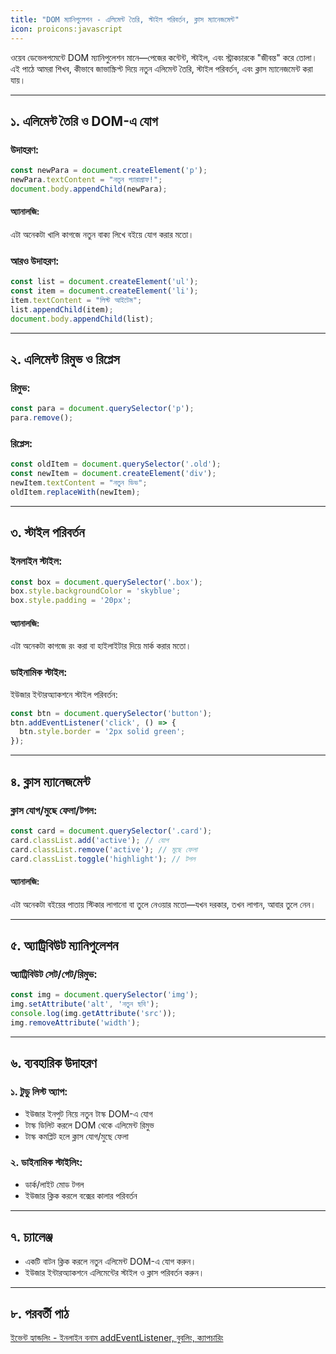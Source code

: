 ```yaml
---
title: "DOM ম্যানিপুলেশন - এলিমেন্ট তৈরি, স্টাইল পরিবর্তন, ক্লাস ম্যানেজমেন্ট"
icon: proicons:javascript
---
```


ওয়েব ডেভেলপমেন্টে DOM ম্যানিপুলেশন মানে—পেজের কন্টেন্ট, স্টাইল, এবং স্ট্রাকচারকে "জীবন্ত" করে তোলা। এই পাঠে আমরা শিখব, কীভাবে জাভাস্ক্রিপ্ট দিয়ে নতুন এলিমেন্ট তৈরি, স্টাইল পরিবর্তন, এবং ক্লাস ম্যানেজমেন্ট করা যায়।

---

## ১. এলিমেন্ট তৈরি ও DOM-এ যোগ

### উদাহরণ:
```js
const newPara = document.createElement('p');
newPara.textContent = "নতুন প্যারাগ্রাফ!";
document.body.appendChild(newPara);
```

#### অ্যানালজি:
এটা অনেকটা খালি কাগজে নতুন বাক্য লিখে বইয়ে যোগ করার মতো।

### আরও উদাহরণ:
```js
const list = document.createElement('ul');
const item = document.createElement('li');
item.textContent = "লিস্ট আইটেম";
list.appendChild(item);
document.body.appendChild(list);
```

---

## ২. এলিমেন্ট রিমুভ ও রিপ্লেস

### রিমুভ:
```js
const para = document.querySelector('p');
para.remove();
```

### রিপ্লেস:
```js
const oldItem = document.querySelector('.old');
const newItem = document.createElement('div');
newItem.textContent = "নতুন ডিভ";
oldItem.replaceWith(newItem);
```

---

## ৩. স্টাইল পরিবর্তন

### ইনলাইন স্টাইল:
```js
const box = document.querySelector('.box');
box.style.backgroundColor = 'skyblue';
box.style.padding = '20px';
```

#### অ্যানালজি:
এটা অনেকটা কাগজে রং করা বা হাইলাইটার দিয়ে মার্ক করার মতো।

### ডাইনামিক স্টাইল:
ইউজার ইন্টারঅ্যাকশনে স্টাইল পরিবর্তন:
```js
const btn = document.querySelector('button');
btn.addEventListener('click', () => {
  btn.style.border = '2px solid green';
});
```

---

## ৪. ক্লাস ম্যানেজমেন্ট

### ক্লাস যোগ/মুছে ফেলা/টগল:
```js
const card = document.querySelector('.card');
card.classList.add('active'); // যোগ
card.classList.remove('active'); // মুছে ফেলা
card.classList.toggle('highlight'); // টগল
```

#### অ্যানালজি:
এটা অনেকটা বইয়ের পাতায় স্টিকার লাগানো বা তুলে নেওয়ার মতো—যখন দরকার, তখন লাগান, আবার তুলে নেন।

---

## ৫. অ্যাট্রিবিউট ম্যানিপুলেশন

### অ্যাট্রিবিউট সেট/গেট/রিমুভ:
```js
const img = document.querySelector('img');
img.setAttribute('alt', 'নতুন ছবি');
console.log(img.getAttribute('src'));
img.removeAttribute('width');
```

---

## ৬. ব্যবহারিক উদাহরণ

### ১. টুডু লিস্ট অ্যাপ:
- ইউজার ইনপুট নিয়ে নতুন টাস্ক DOM-এ যোগ
- টাস্ক ডিলিট করলে DOM থেকে এলিমেন্ট রিমুভ
- টাস্ক কমপ্লিট হলে ক্লাস যোগ/মুছে ফেলা

### ২. ডাইনামিক স্টাইলিং:
- ডার্ক/লাইট মোড টগল
- ইউজার ক্লিক করলে বক্সের কালার পরিবর্তন

---

## ৭. চ্যালেঞ্জ

- একটি বাটন ক্লিক করলে নতুন এলিমেন্ট DOM-এ যোগ করুন।
- ইউজার ইন্টারঅ্যাকশনে এলিমেন্টের স্টাইল ও ক্লাস পরিবর্তন করুন।

---

## ৮. পরবর্তী পাঠ

[ইভেন্ট হ্যান্ডলিং - ইনলাইন বনাম addEventListener, বুবলিং, ক্যাপচারিং](/js/events)
